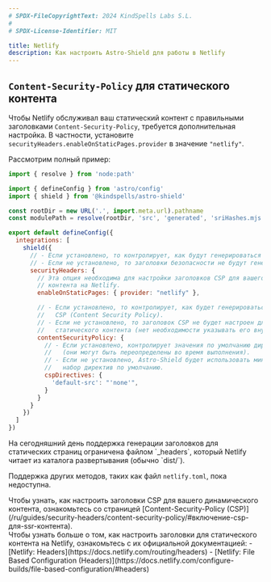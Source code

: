 ```yaml
---
# SPDX-FileCopyrightText: 2024 KindSpells Labs S.L.
#
# SPDX-License-Identifier: MIT

title: Netlify
description: Как настроить Astro-Shield для работы в Netlify
---
```



## `Content-Security-Policy` для статического контента

Чтобы Netlify обслуживал ваш статический контент с правильными заголовками
`Content-Security-Policy`, требуется дополнительная настройка. В частности,
установите `securityHeaders.enableOnStaticPages.provider` в значение `"netlify"`.

Рассмотрим полный пример:

```js
import { resolve } from 'node:path'

import { defineConfig } from 'astro/config'
import { shield } from '@kindspells/astro-shield'

const rootDir = new URL('.', import.meta.url).pathname
const modulePath = resolve(rootDir, 'src', 'generated', 'sriHashes.mjs')

export default defineConfig({
  integrations: [
    shield({
      // - Если установлено, то контролирует, как будут генерироваться заголовки безопасности.
      // - Если не установлено, то заголовки безопасности не будут генерироваться.
      securityHeaders: {
        // Эта опция необходима для настройки заголовков CSP для вашего статического
        // контента на Netlify.
        enableOnStaticPages: { provider: "netlify" },

        // - Если установлено, то контролирует, как будет генерироваться заголовок
        //   CSP (Content Security Policy).
        // - Если не установлено, то заголовок CSP не будет настроен для вашего
        //   статического контента (нет необходимости указывать его внутренние параметры).
        contentSecurityPolicy: {
          // - Если установлено, контролирует значения по умолчанию директивы CSP
          //   (они могут быть переопределены во время выполнения).
          // - Если не установлено, Astro-Shield будет использовать минимальный
          //   набор директив по умолчанию.
          cspDirectives: {
            'default-src': "'none'",
          }
        }
      }
    })
  ]
})
```

<Aside type='caution'>
  На сегодняшний день поддержка генерации заголовков для статических страниц
  ограничена файлом `_headers`, который Netlify читает из каталога развертывания
  (обычно `dist/`).

  Поддержка других методов, таких как файл `netlify.toml`, пока недоступна.
</Aside>

<Aside type='tip'>
  Чтобы узнать, как настроить заголовки CSP для вашего динамического контента, ознакомьтесь со страницей
  [Content-Security-Policy (CSP)](/ru/guides/security-headers/content-security-policy/#включение-csp-для-ssr-контента).
</Aside>

<Aside type='tip'>
  Чтобы узнать больше о том, как настроить заголовки для статического контента на Netlify,
  ознакомьтесь с их официальной документацией:
  - [Netlify: Headers](https://docs.netlify.com/routing/headers)
  - [Netlify: File Based Configuration (Headers)](https://docs.netlify.com/configure-builds/file-based-configuration/#headers)
</Aside>

